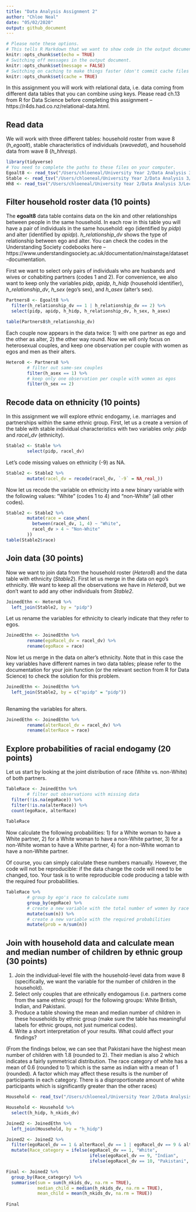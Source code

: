 ```yaml
---
title: "Data Analysis Assignment 2"
author: "Chloe Neal"
date: "05/02/2020"
output: github_document
---
```


```r
# Please note these options.
# This tells R Markdown that we want to show code in the output document.
knitr::opts_chunk$set(echo = TRUE)
# Switching off messages in the output document. 
knitr::opts_chunk$set(message = FALSE)
# Switching on caching to make things faster (don't commit cache files on Github).
knitr::opts_chunk$set(cache = TRUE)
```

In this assignment you will work with relational data, i.e. data coming from different data tables that you can combine using keys. Please read ch.13 from R for Data Science before completing this assignment -- https://r4ds.had.co.nz/relational-data.html.

## Read data

We will work with three different tables: household roster from wave 8 (*h_egoalt*), stable characteristics of individuals (*xwavedat*), and household data from wave 8 (*h_hhresp*).

```r
library(tidyverse)
# You need to complete the paths to these files on your computer.
Egoalt8 <- read_tsv("/Users/chloeneal/University Year 2/Data Analysis 3/Lecture 4/UKDA-6614-tab/tab/ukhls_w8/h_egoalt.tab")
Stable <- read_tsv("/Users/chloeneal/University Year 2/Data Analysis 3/Lecture 4/UKDA-6614-tab/tab/ukhls_wx/xwavedat.tab")
Hh8 <- read_tsv("/Users/chloeneal/University Year 2/Data Analysis 3/Lecture 4/UKDA-6614-tab/tab/ukhls_w8/h_hhresp.tab")
```

## Filter household roster data (10 points)

The **egoalt8** data table contains data on the kin and other relationships between people in the same household. In each row in this table you will have a pair of individuals in the same household: ego (identified by *pidp*) and alter (identified by *apidp*). *h_relationship_dv* shows the type of relationship between ego and alter. You can check the codes in the Understanding Society codebooks here -- https://www.understandingsociety.ac.uk/documentation/mainstage/dataset-documentation.

First we want to select only pairs of individuals who are husbands and wives or cohabiting partners (codes 1 and 2). For convenience, we also want to keep only the variables *pidp*, *apidp*, *h_hidp* (household identifier), *h_relationship_dv*, *h_sex* (ego's sex), and *h_asex* (alter's sex).

```r
Partners8 <- Egoalt8 %>%
  filter(h_relationship_dv == 1 | h_relationship_dv == 2) %>%
  select(pidp, apidp, h_hidp, h_relationship_dv, h_sex, h_asex)

table(Partners8$h_relationship_dv)

```

Each couple now appears in the data twice: 1) with one partner as ego and the other as alter, 2) the other way round. Now we will only focus on heterosexual couples, and keep one observation per couple with women as egos and men as their alters.

```r
Hetero8 <- Partners8 %>%
        # filter out same-sex couples
        filter(h_asex == 1) %>%
        # keep only one observation per couple with women as egos
        filter(h_sex == 2)
```

## Recode data on ethnicity (10 points)

In this assignment we will explore ethnic endogamy, i.e. marriages and partnerships within the same ethnic group. First, let us a create a version of the table with stable individual characteristics with two variables only: *pidp* and *racel_dv* (ethnicity).

```r
Stable2 <- Stable %>%
        select(pidp, racel_dv)
```

Let's code missing values on ethnicity (-9) as NA.

```r
Stable2 <- Stable2 %>%
        mutate(racel_dv = recode(racel_dv, `-9` = NA_real_))
```

Now let us recode the variable on ethnicity into a new binary variable with the following values: "White" (codes 1 to 4) and "non-White" (all other codes).

```r
Stable2 <- Stable2 %>%
        mutate(race = case_when(
          between(racel_dv, 1, 4) ~ "White",
          racel_dv > 4 ~ "Non-White"
        ))
table(Stable2$race)
```

## Join data (30 points)

Now we want to join data from the household roster (*Hetero8*) and the data table with ethnicity (*Stable2*). First let us merge in the data on ego's ethnicity. We want to keep all the observations we have in *Hetero8*, but we don't want to add any other individuals from *Stable2*.

```r
JoinedEthn <- Hetero8 %>%
  left_join(Stable2, by = "pidp")
```

Let us rename the variables for ethnicity to clearly indicate that they refer to egos.

```r
JoinedEthn <- JoinedEthn %>%
        rename(egoRacel_dv = racel_dv) %>%
        rename(egoRace = race)
```

Now let us merge in the data on alter's ethnicity. Note that in this case the key variables have different names in two data tables; please refer to the documentation for your join function (or the relevant section from R for Data Science) to check the solution for this problem.

```r
JoinedEthn <- JoinedEthn %>%
  left_join(Stable2, by = c("apidp" = "pidp")) 
        
```

Renaming the variables for alters.

```r
JoinedEthn <- JoinedEthn %>%
        rename(alterRacel_dv = racel_dv) %>%
        rename(alterRace = race)
```

## Explore probabilities of racial endogamy (20 points)

Let us start by looking at the joint distribution of race (White vs. non-White) of both partners.

```r
TableRace <- JoinedEthn %>%
        # filter out observations with missing data
  filter(!is.na(egoRace)) %>%
  filter(!is.na(alterRace)) %>%
  count(egoRace, alterRace)
  
TableRace
```

Now calculate the following probabilities: 1) for a White woman to have a White partner, 2) for a White woman to have a non-White partner, 3) for a non-White woman to have a White partner, 4) for a non-White woman to have a non-White partner.

Of course, you can simply calculate these numbers manually. However, the code will not be reproducible: if the data change the code will need to be changed, too. Your task is to write reproducible code producing a table with the required four probabilities.


```r
TableRace %>%
        # group by ego's race to calculate sums
        group_by(egoRace) %>%
        # create a new variable with the total number of women by race
        mutate(sum(n)) %>%
        # create a new variable with the required probabilities 
        mutate(prob = n/sum(n))


```

## Join with household data and calculate mean and median number of children by ethnic group (30 points)

1) Join the individual-level file with the household-level data from wave 8 (specifically, we want the variable for the number of children in the household).
2) Select only couples that are ethnically endogamous (i.e. partners come from the same ethnic group) for the following groups: White British, Indian, and Pakistani.
3) Produce a table showing the mean and median number of children in these households by ethnic group (make sure the table has meaningful labels for ethnic groups, not just numerical codes).
4) Write a short interpretation of your results. What could affect your findings?

(From the findings below, we can see that Pakistani have the highest mean number of children with 1.8 (rounded to 2). Their median is also 2 which indicates a fairly symmetrical distribution. The race category of white has a mean of 0.6 (rounded to 1) which is the same as indian with a mean of 1 (rounded). A factor which may affect these results is the number of participants in each category. There is a disproportionate amount of white participants which is significantly greater than the other races)

```r



Household <- read_tsv("/Users/chloeneal/University Year 2/Data Analysis 3/Lecture 4/UKDA-6614-tab/tab/ukhls_w8/h_hhresp.tab")

Household <- Household %>%
  select(h_hidp, h_nkids_dv)

Joined2 <- JoinedEthn %>%
  left_join(Household, by = "h_hidp")

Joined2 <- Joined2 %>% 
  filter(egoRacel_dv == 1 & alterRacel_dv == 1 | egoRacel_dv == 9 & alterRacel_dv == 9 | egoRacel_dv == 10 & alterRacel_dv == 10)  %>%
  mutate(Race_category = ifelse(egoRacel_dv == 1, "White",
                                ifelse(egoRacel_dv == 9, "Indian",
                                ifelse(egoRacel_dv == 10, "Pakistani", NA))))

Final <- Joined2 %>%
  group_by(Race_category) %>%
  summarise(sum = sum(h_nkids_dv, na.rm = TRUE), 
            median_child = median(h_nkids_dv, na.rm = TRUE),
            mean_child = mean(h_nkids_dv, na.rm = TRUE))
  
Final

```